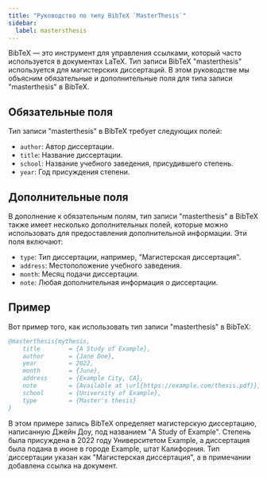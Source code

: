 ```yaml
---
title: "Руководство по типу BibTeX `MasterThesis`"
sidebar:
  label: mastersthesis
---
```



BibTeX — это инструмент для управления ссылками, который часто используется в документах LaTeX. Тип записи BibTeX "masterthesis" используется для магистерских диссертаций. В этом руководстве мы объясним обязательные и дополнительные поля для типа записи "masterthesis" в BibTeX.

<CiteDrive/>

## Обязательные поля

Тип записи "masterthesis" в BibTeX требует следующих полей:

-   `author`: Автор диссертации.
-   `title`: Название диссертации.
-   `school`: Название учебного заведения, присудившего степень.
-   `year`: Год присуждения степени.

## Дополнительные поля

В дополнение к обязательным полям, тип записи "masterthesis" в BibTeX также имеет несколько дополнительных полей, которые можно использовать для предоставления дополнительной информации. Эти поля включают:

-   `type`: Тип диссертации, например, "Магистерская диссертация".
-   `address`: Местоположение учебного заведения.
-   `month`: Месяц подачи диссертации.
-   `note`: Любая дополнительная информация о диссертации.

## Пример

Вот пример того, как использовать тип записи "masterthesis" в BibTeX:

```bibtex
@masterthesis{mythesis,
	title        = {A Study of Example},
	author       = {Jane Doe},
	year         = 2022,
	month        = {June},
	address      = {Example City, CA},
	note         = {Available at \url{https://example.com/thesis.pdf}},
	school       = {University of Example},
	type         = {Master's thesis}
}
```

В этом примере запись BibTeX определяет магистерскую диссертацию, написанную Джейн Доу, под названием "A Study of Example". Степень была присуждена в 2022 году Университетом Example, а диссертация была подана в июне в городе Example, штат Калифорния. Тип диссертации указан как "Магистерская диссертация", а в примечании добавлена ссылка на документ.
